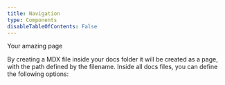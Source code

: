```yaml
---
title: Navigation
type: Components
disableTableOfContents: False
---
```


Your amazing page

By creating a MDX file inside your docs folder it will be created as a page, with the path defined by the filename.
Inside all docs files, you can define the following options:

